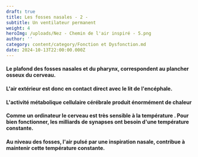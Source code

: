 ```yaml
---
draft: true
title: Les fosses nasales - 2 -
subtitle: Un ventilateur permanent
weight: 4
heroImg: /uploads/Nez - Chemin de l'air inspiré - 5.png
author: ''
category: content/category/Fonction et Dysfonction.md
date: 2024-10-13T22:00:00.000Z
---
```


#### Le plafond des fosses nasales et du pharynx, correspondent au plancher osseux du cerveau.

<Space height={12} />

#### L'air extérieur est donc en contact direct avec le lit de l'encéphale.

#### L'activité métabolique cellulaire cérébrale produit énormément de chaleur

#### Comme un ordinateur le cerveau est très sensible à la température . Pour bien fonctionner, les milliards de synapses ont besoin d'une  température constante.

#### Au niveau des fosses, l'air pulsé par une inspiration nasale, contribue à maintenir cette température constante.
